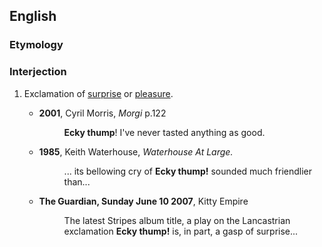==English==
{{was wotd|2009|September|25}}

===Etymology===
{{rfe|lang=en}}

===Interjection===
{{en-interj}}

# {{lb|en|colloquial|Northern England|dialectal}} Exclamation of [[surprise]] or [[pleasure]].
#* '''2001''', Cyril Morris, ''Morgi'' p.122
#*: '''Ecky thump'''! I've never tasted anything as good.
#* '''1985''', Keith Waterhouse, ''Waterhouse At Large.''
#*: ... its bellowing cry of '''Ecky thump!''' sounded much friendlier than...
#* '''The Guardian, Sunday June 10 2007''', Kitty Empire
#*: The latest Stripes album title, a play on the Lancastrian exclamation '''Ecky thump!''' is, in part, a gasp of surprise...